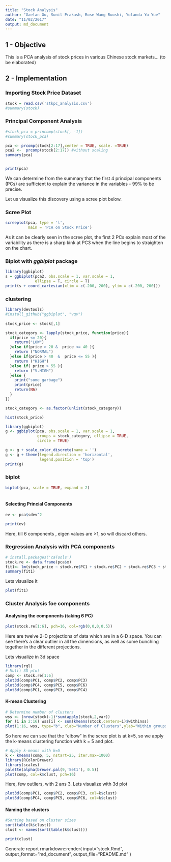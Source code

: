 ```yaml
---
title: "Stock Analysis"
author: "Gaelan Gu, Sunil Prakash, Rose Wang Ruoshi, Yolanda Yu Yue"
date: "11/02/2017"
output: md_document
---
```


1 - Objective
----------------


This is a PCA analysis of stock prices in various Chinese stock markets... (to be elaborated)

2 - Implementation
----------------

### Importing Stock Price Dataset
```r
stock = read.csv('stkpc_analysis.csv')
#summary(stock)
```

### Principal Component Analysis
```r
#stock_pca = princomp(stock[, -1])
#summary(stock_pca)

pca <- prcomp(stock[2:17],center = TRUE, scale. =TRUE)
pca2 <-  prcomp(stock[2:17]) #without scaling
summary(pca)


print(pca)
```
We can determine from the summary that the first 4 principal components (PCs) are sufficient to explain the variance in the variables - 99% to be precise.

Let us visualize this discovery using a scree plot below.

### Scree Plot 
```r
screeplot(pca, type = 'l',
          main = 'PCA on Stock Price')
```

As it can be clearly seen in the scree plot, the first 2 PCs explain most of the variability as there is a sharp kink at PC3 when the line begins to straighten on the chart.

### Biplot with *ggbiplot* package
```r
library(ggbiplot)
s = ggbiplot(pca2, obs.scale = 1, var.scale = 1, 
             ellipse = T, circle = T)
print(s + coord_cartesian(xlim = c(-200, 200), ylim = c(-200, 200)))
```

### clustering

```r

library(devtools)
#install_github("ggbiplot", "vqv")
 
stock_price <- stock[,1]

stock_category <- lapply(stock_price, function(price){
  if(price <= 20){
    return("LOW")
  }else if(price > 20 &  price <= 40 ){
    return ("NORMAL")
  }else if(price > 40  &  price <= 55 ){
    return ("HIGH")
  }else if( price > 55 ){
    return ("V.HIGH")
  }else {
    print("some garbage")
    print(price)
    return(NA)
  }
})

stock_category <- as.factor(unlist(stock_category))

hist(stock_price)

library(ggbiplot)
g <- ggbiplot(pca, obs.scale = 1, var.scale = 1, 
              groups = stock_category, ellipse = TRUE, 
              circle = TRUE)

g <- g + scale_color_discrete(name = '')
g <- g + theme(legend.direction = 'horizontal', 
               legend.position = 'top')
print(g)

```
### biplot

```r
biplot(pca, scale = TRUE, expand = 2)
	
```


#### Selecting Princial Components
```r

ev <- pca$sdev^2

print(ev)
```

Here, till 6 components , eigen values are >1, so will discard others.


### Regression Analysis with PCA components
```r
# install.packages('caTools')
stock.re <- data.frame(pca$x)
fit1<- lm(stock_price ~ stock.re$PC1 + stock.re$PC2 + stock.re$PC3 + stock.re$PC4 + stock.re$PC5 + stock.re$PC6, data=stock.re)
summary(fit1)

```

Lets visualize it

```r

plot(fit1)


```


### Cluster Analysis foe components

#### Analysing the components (taking 6 PC)
```r
plot(stock.re[1:6], pch=16, col=rgb(0,0,0,0.5))
```

 Here are twelve 2-D projections of data which are in a 6-D space. You can see there’s a clear outlier in all the dimensions, as well as some bunching together in the different projections.
 
 Lets visualize in 3d space
 
```r
library(rgl)
# Multi 3D plot
comp <- stock.re[1:6]
plot3d(comp$PC1, comp$PC2, comp$PC3)
plot3d(comp$PC4, comp$PC5, comp$PC6)
plot3d(comp$PC1, comp$PC3, comp$PC4)
```

#### K-mean Clustering

```r
# Determine number of clusters
wss <- (nrow(stock)-1)*sum(apply(stock,2,var))
for (i in 2:16) wss[i] <- sum(kmeans(stock,centers=i)$withinss)
plot(1:16, wss, type="b", xlab="Number of Clusters",ylab="Within groups sum of squares")
```
So here we can see that the “elbow” in the scree plot is at k=5, so we apply the k-means clustering function with k = 5 and plot.

```r
# Apply k-means with k=5
k <- kmeans(comp, 5, nstart=25, iter.max=1000)
library(RColorBrewer)
library(scales)
palette(alpha(brewer.pal(9,'Set1'), 0.5))
plot(comp, col=k$clust, pch=16)

```
Here, few outliers, with 2 ans 3. Lets visualize with 3d plot

```r
plot3d(comp$PC1, comp$PC2, comp$PC3, col=k$clust)
plot3d(comp$PC4, comp$PC5, comp$PC6, col=k$clust)
```

#### Naming the clusters

```r
#Sorting based on cluster sizes
sort(table(k$clust))
clust <- names(sort(table(k$clust)))

print(clust)

```


Generate report
rmarkdown::render(
  input="stock.Rmd", 
  output_format="md_document", 
  output_file="README.md"
) 

